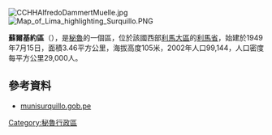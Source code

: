 [[Image:CCHHAlfredoDammertMuelle.jpg|right]]
[[Image:Map_of_Lima_highlighting_Surquillo.PNG|right]]
{{Coord|12|7|2|S|77|1|14|W|display=title}}

'''蘇爾基約區'''（{{lang-es|Distrito de Surquillo}}），是[[秘魯|秘魯]]的一個區，位於該國西部[[利馬大區|利馬大區]]的[[利馬省|利馬省]]，始建於1949年7月15日，面積3.46平方公里，海拔高度105米，2002年人口99,144，人口密度每平方公里29,000人。

==參考資料==
* [http://www.munisurquillo.gob.pe munisurquillo.gob.pe]{{Wayback|url=http://www.munisurquillo.gob.pe/ |date=20030623234845 }}

{{Peru-geo-stub}}
[[Category:秘魯行政區|Category:秘魯行政區]]